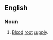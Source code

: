 ==English==

===Noun===
{{en-noun|head=[[vascular]] [[stroma]]|vascular stromata}}

# [[blood|Blood]] [[root]] [[supply]].